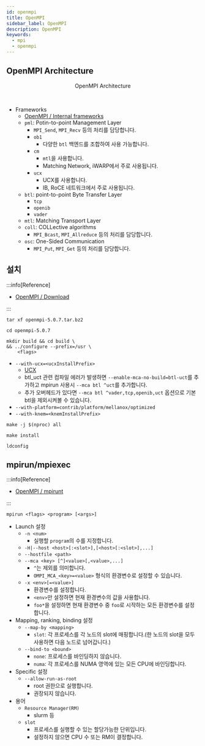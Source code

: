 ```yaml
---
id: openmpi
title: OpenMPI
sidebar_label: OpenMPI
description: OpenMPI
keywords:
  - mpi
  - openmpi
---
```



## OpenMPI Architecture

<center>
	<figure>
		<DrwaIOViewer src={useBaseUrl("img/mlops/workflow/mpi-ooerator/mpi-architecture.drawio")} />
		<figcaption>OpenMPI Architecture</figcaption>
	</figure>
</center>

<br />

- Frameworks
  - [OpenMPI / Internal frameworks](https://docs.open-mpi.org/en/main/developers/frameworks.html)
  - `pml`: Potin-to-point Management Layer
    - `MPI_Send`, `MPI_Recv` 등의 처리를 담당합니다.
    - `ob1`
      - 다양한 `btl` 백엔드를 조합하여 사용 가능합니다.
    - `cm`
      - `mtl`을 사용합니다.
      - Matching Network, iWARP에서 주로 사용됩니다.
    - `ucx`
      - UCX를 사용합니다.
      - IB, RoCE 네트워크에서 주로 사용됩니다.
  - `btl`: point-to-point Byte Transfer Layer
    - `tcp`
    - `openib`
    - `vader`
  - `mtl`: Matching Transport Layer
  - `coll`: COLLective algorithms
    - `MPI_Bcast`, `MPI_Allreduce` 등의 처리를 담당합니다.
  - `osc`: One-Sided Communication
    - `MPI_Put`, `MPI_Get` 등의 처리를 담당합니다.

## 설치

:::info[Reference]

- [OpenMPI / Download](https://www-lb.open-mpi.org/software/ompi)

:::

```shell
tar xf openmpi-5.0.7.tar.bz2
```

```shell
cd openmpi-5.0.7
```

```shell
mkdir build && cd build \
&& ../configure --prefix=/usr \
    <flags>
```

- `--with-ucx=<ucxInstallPrefix>`
  - [UCX](/docs/lang/design/protocol/ucx)
  - btl_uct 관련 컴파일 에러가 발생하면 `--enable-mca-no-build=btl-uct`를 추가하고 mpirun 사용시 `--mca btl ^uct`를 추가합니다.
  - 추가 오버헤드가 있다면 `--mca btl ^vader,tcp,openib,uct` 옵션으로 기본 btl을 제외시켜볼 수 있습니다.
- `--with-platform=contrib/platform/mellanox/optimized`
- `--with-knem=<knemInstallPrefix>`

```shell
make -j $(nproc) all
```

```shell
make install
```

```shell
ldconfig
```

## mpirun/mpiexec

:::info[Reference]

- [OpenMPI / mpirunt](https://docs.open-mpi.org/en/main/man-openmpi/man1/mpirun.1.html)

:::

```shell
mpirun <flags> <program> [<args>]
```

- Launch 설정
  - `-n <num>`
    - 실행할 `program`의 수를 지정합니다.
  - `-H|--host <host>[:<slot>],[<host>[:<slot>],...]`
  - `--hostfile <path>`
  - `--mca <key> [^]<value>[,<value>,...]`
    - `^`는 제외를 의미합니다.
    - `OMPI_MCA_<key>=<value>` 형식의 환경변수로 설정할 수 있습니다.
  - `-x <env>[=<value>]`
    - 환경변수를 설정합니다.
    - `<env>`만 설정하면 현재 환경변수의 값을 사용합니다.
    - `foo*`을 설정하면 현재 환경변수 중 `foo`로 시작하는 모든 환경변수를 설정합니다.
- Mapping, ranking, binding 설정
  - `--map-by <mapping>`
    - `slot`: 각 프로세스를 각 노드의 slot에 매핑합니다.(한 노드의 slot을 모두 사용하면 다음 노드로 넘어갑니다.)
  - `--bind-to <bound>`
    - `none`: 프로세스를 바인딩하지 않습니다.
    - `numa`: 각 프로세스를 NUMA 영역에 있는 모든 CPU에 바인딩합니다.
- Specific 설정
  - `--allow-run-as-root`
    - root 권한으로 실행합니다.
    - 권장되지 않습니다.
- 용어
  - `Resource Manager(RM)`
    - slurm 등
  - `slot`
    - 프로세스를 실행할 수 있는 할당가능한 단위입니다.
    - 설정하지 않으면 CPU 수 또는 RM이 결정합니다.
